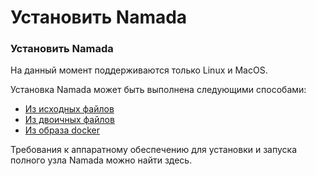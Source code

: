 
# Установить Namada

### Установить Namada

<Callout type="info" emoji="💻">
    На данный момент поддерживаются только Linux и MacOS. 
</Callout>

Установка Namada может быть выполнена следующими способами:

* [Из исходных файлов](./install/source.mdx)
* [Из двоичных файлов](./install/binaries.mdx)
* [Из образа docker](./install/docker.mdx)

Требования к аппаратному обеспечению для установки и запуска полного узла Namada можно найти здесь.